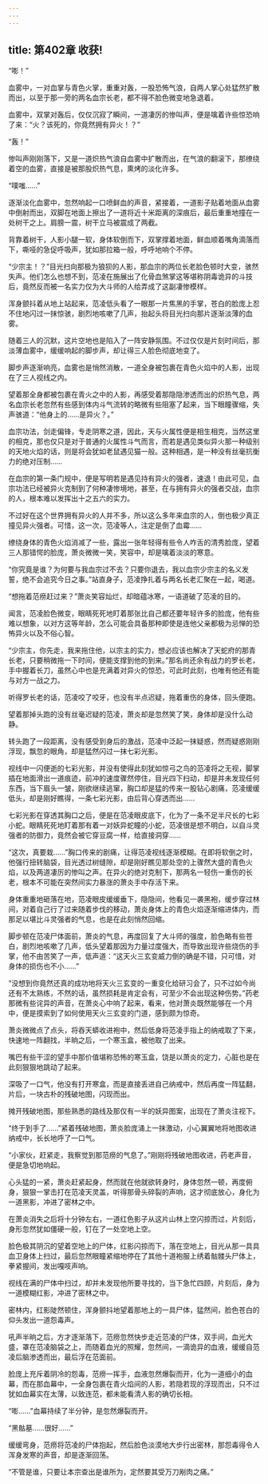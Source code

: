 ```yaml
---
---
---
```

title: 第402章 收获!
---



“嘭！”

血雾中，一对血掌与青色火掌，重重对轰，一股恐怖气浪，自两人掌心处猛然扩散而出，以至于那一旁的两名血宗长老，都不得不脸色微变地急退着。

血雾中，双掌对轰后，仅仅沉寂了瞬间，一道凄厉的惨叫声，便是噙着许些惊恐响了来：“火？该死的，你竟然拥有异火！？”

“轰！”

惨叫声刚刚落下，又是一道炽热气浪自血雾中扩散而出，在气浪的翻滚下，那缭绕着空的血雾，直接是被那股炽热气息，熏烤的淡化许多。

“噗嗤……”

逐渐淡化血雾中，忽然响起一口喷鲜血的声音，紧接着，一道影子贴着地面从血雾中倒射而出，双脚在地面上擦出了一道将近十米距离的深痕后，最后重重地撞在一处树干之上。肩膀一震，树干立马被震成了两截。

背靠着树干，人影小腿一软，身体软倒而下，双掌撑着地面，鲜血顺着嘴角滴落而下，嘶哑的急促呼吸声，犹如那拉箱一般，呼呼地响个不停。

“少宗主！？”目光扫向那极为狼狈的人影，那血宗的两位长老脸色顿时大变，骇然失声。他们怎么也想不到，范凌在施展出了化骨血煞掌这等堪称阴毒诡异的斗技后，竟然反而被一名实力仅为大斗师的人给弄成了这副凄惨模样。

浑身颤抖着从地上站起来，范凌低头看了一眼那一片焦黑的手掌，苍白的脸庞上忍不住地闪过一抹惊骇，剧烈地咳嗽了几声，抬起头将目光扫向那片逐渐淡薄的血雾。

随着三人的沉默，这片空地也是陷入了一阵安静氛围。不过仅仅是片刻时间后，那淡薄血雾中，缓缓响起的脚步声，却让得三人脸色彻底地变了。

脚步声逐渐响亮，血雾也是悄然消散，一道全身被包裹在青色火焰中的人影，出现在了三人视线之内。

望着那全身都被包裹在青火之中的人影，再感受着那隐隐渗透而出的炽热气息，两名血宗长老忽然有些感到体内斗气流转的略微有些阻塞了起来，当下眼瞳骤缩，失声骇道：“他身上的……是异火？。”

血宗功法，剑走偏锋，专走阴寒之道，因此，天与火属性便是相生相克，当然这里的相克，那也仅只是对于普通的火属性斗气而言，而若是遇见类似异火那一种级别的天地火焰的话，则是将会犹如老鼠遇见猫一般。这种相遇，是一种没有丝毫抗衡力的绝对压制……

在血宗的第一条门规中，便是写明若是遇见持有异火的强者，速退！由此可见，血宗功法已经被异火克制到了何种凄惨境地，甚至，在与拥有异火的强者交战，血宗的人，根本难以发挥出十之五六的实力。

不过好在这个世界拥有异火的人并不多，所以这么多年来血宗的人，倒也极少真正撞见异火强者。可惜，这一次，范凌等人，注定是倒了血霉……

缭绕身体的青色火焰消减了一些，露出一张年轻得有些令人咋舌的清秀脸庞，望着三人那错愕的脸庞，萧炎微微一笑，笑容中，却是噙着淡淡的寒意。

“你究竟是谁？为何要与我血宗过不去？只要你退去，我以血宗少宗主的名义发誓，绝不会追究今日之事。”站直身子，范凌挣扎着与两名长老汇聚在一起，喝道。

“想拖着范痨赶过来？”萧炎笑容灿烂，却暗蕴冰寒，一语道破了范凌的目的。

闻言，范凌脸色微变，眼睛死死地盯着那张比自己都还要年轻许多的脸庞，他有些难以想象，以对方这等年龄，怎么可能会具备那种即使是连他父亲都极为忌惮的恐怖异火以及不俗心智。

“少宗主，你先走，我来拖住他，以宗主的实力，想必应该也解决了天蛇府的那青长老，只要稍微拖一下时间，便能支撑到他的到来。”那名尚还余有战力的罗长老，手中握着长刀，虽然心中也是充满着对异火的惊恐，可此时此刻，也唯有他还有能与对方一战之力。

听得罗长老的话，范凌咬了咬牙，也没有半点迟疑，拖着重伤的身体，回头便跑。

望着那掉头跑的没有丝毫迟疑的范凌，萧炎却是忽然笑了笑，身体却是没什么动静。

转头跑了一段距离，没有感受到身后的激战，范凌中泛起一抹疑惑，然而疑惑刚刚浮现，飘忽的眼角，却是猛然闪过一抹七彩光影。

视线中一闪便逝的七彩光影，并没有使得此刻犹如惊弓之鸟的范凌将之无视，脚掌插在地面滑出一道痕迹，前冲的速度骤然停住，目光四下扫动，却是并未发现任何东西，当下眉头一皱，刚欲继续逃窜，胸口却是猛的传来一股钻心剧痛，范凌缓缓低头，却是刚好瞧得，一条七彩光影，由后背心穿透而出……

七彩光影在穿透其胸口之后，便是在范凌眼皮底下，化为了一条不足半尺长的七彩小蛇。眼睛死死地盯着那有着一对妖异蛇瞳的小蛇，范凌很是想不明白，以自斗灵强者的防御力，竟然会被它穿豆腐一样，给直接洞穿……

“这次，真要栽……”胸口传来的剧痛，让得范凌视线逐渐模糊。在即将软倒之时，他强行扭转脑袋，目光透过树缝隙，却是刚好瞧见那处空的上骤然大盛的青色火焰，以及两道凄厉的惨叫之声。在异火的绝对克制下，那两名一轻伤一重伤的长老，根本不可能在突然间实力暴涨的萧炎手中存活下来。

身体重重地砸落在地，范凌眼皮缓缓垂下，隐隐间，他看见一袭黑袍，缓步穿过林间，对着自己行了过来随着步伐的移动，萧炎身体上的青色火焰逐渐缩进体内，而那足以堪比斗灵强者的气息，也是在此刻悄然回缩。

脚步顿在范凌尸体面前，萧炎的气息，再度回复了大斗师的强度，脸色略有些苍白，剧烈地咳嗽了几声，低头望着那因为力量过度强大，而导致出现许些烧伤的手掌，他不由苦笑了一声，低声道：“这天火三玄变威力倒的确是不错，只可惜，对身体的损伤也不小……”

“没想到你竟然还真的成功地将天火三玄变的一重变化给研习会了，只不过如今尚还有不太熟练，不然的话，虽然损耗是肯定会有，可至少不会出现这种伤势。”药老那微有些诧异的声音，在萧炎心中响了起来，看来，他对萧炎既然能够在一个月中，便是摸索到了如何使用天火三玄变的门道，感到颇为惊奇。

萧炎微微点了点头，将吞天蟒收进袍中，然后低身将范凌手指上的纳戒取了下来，快速地一阵翻找，半晌之后，一个寒玉盒，被他取了出来。

嘴巴有些干涩的望手中那价值堪称恐怖的寒玉盒，饶是以萧炎的定力，心脏也是在此刻狠狠地跳动了起来。

深吸了一口气，他没有打开寒盒，而是直接丢进自己纳戒中，然后再度一阵猛翻，片后，一块古朴的残破地图，闪现而出。

摊开残破地图，那些熟悉的路线及那仅有一半的妖异图案，出现在了萧炎注视下。

“终于到手了……”紧着残破地图，萧炎脸庞涌上一抹激动，小心翼翼地将地图收进纳戒中，长长地呼了一口气。

“小家伙，赶紧走，我察觉到那范痨的气息了。”刚刚将残破地图收进，药老声音，便是急切地响起。

心头猛的一紧，萧炎赶紧起身，然而就在他就欲转身时，身体忽然一顿，再度俯身，狠狠一掌击打在范凌天灵盖，听得那骨头碎裂的声响，这才彻底放心，身化为一道黑影，冲进了密林之中。

在萧炎消失之后将十分钟左右，一道红色影子从这片山林上空闪掠而过，片刻后，身形忽然犹如僵硬一般，钉在了一处空地上空。

脸色极其阴沉的望着空地上的尸体，红影闪掠而下，落在空地上，目光从那一具具血卫身体上扫过，最后忽然眼瞳紧缩地停在了其他十道袍服上绣着骷髅头尸体上，拳紧握间，发出嘎吱声响。

视线在满的尸体中扫过，却并未发现他所要寻找的，当下急忙四顾，片刻后，身为一道模糊红影，冲进了密林之中。

密林内，红影陡然顿住，浑身颤抖地望着那地上的一具尸体，猛然间，脸色苍白的仰头发出一道怨毒声。

吼声半晌之后，方才逐渐落下，范痨忽然快步走近范凌的尸体，双手间，血光大盛，罩在范凌脑袋之上，而随着血光的照耀，忽然间，一滴诡异的血液，缓缓自范凌后脑渗透而出，最后浮在范面前。

脸庞上充斥着阴冷的怨毒，范痨一挥手，血液忽然爆裂而开，化为一道细小的血幕，而在那血幕中，一全身包裹在青火焰间的人影，若隐若现的浮现而出，只不过犹如血幕实在太薄，以致连范，都未能看清人影的确切长相。

“嘭……”血幕持续了半分钟，是忽然爆裂而开。

“黑骷墓……很好……”

缓缓弯身，范痨将范凌的尸体抱起，然后脸色淡漠地大步行出密林，那怨毒得令人浑身发寒的声音，却是逐渐回荡。

“不管是谁，只要让本宗查出是谁所为，定然要其受万刀剐肉之痛。”